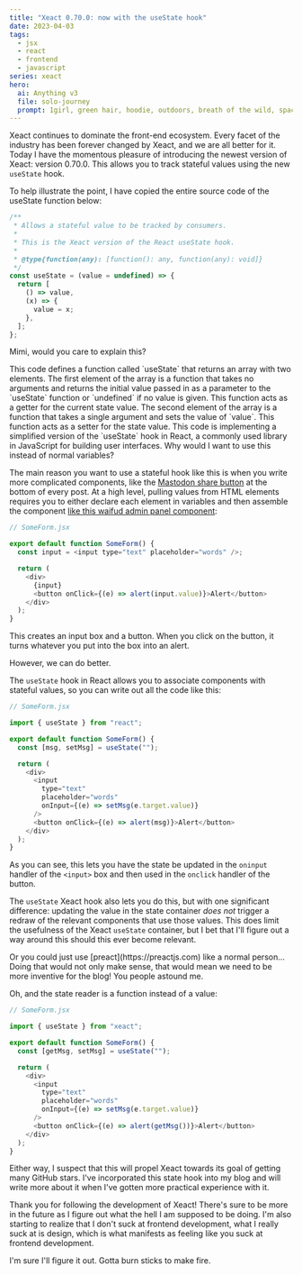 ```yaml
---
title: "Xeact 0.70.0: now with the useState hook"
date: 2023-04-03
tags:
  - jsx
  - react
  - frontend
  - javascript
series: xeact
hero:
  ai: Anything v3
  file: solo-journey
  prompt: 1girl, green hair, hoodie, outdoors, breath of the wild, space needle, walking, long hair, highly detailed, futuristic
---
```


Xeact continues to dominate the front-end ecosystem. Every facet of
the industry has been forever changed by Xeact, and we are all better
for it. Today I have the momentous pleasure of introducing the newest
version of Xeact: version 0.70.0. This allows you to track stateful
values using the new `useState` hook.

To help illustrate the point, I have copied the entire source code of
the useState function below:

```javascript
/**
 * Allows a stateful value to be tracked by consumers.
 *
 * This is the Xeact version of the React useState hook.
 *
 * @type{function(any): [function(): any, function(any): void]}
 */
const useState = (value = undefined) => {
  return [
    () => value,
    (x) => {
      value = x;
    },
  ];
};
```

Mimi, would you care to explain this?

<XeblogConv name="Mimi" mood="coffee">
  This code defines a function called `useState` that returns an array with two
  elements. The first element of the array is a function that takes no arguments
  and returns the initial value passed in as a parameter to the `useState`
  function or `undefined` if no value is given. This function acts as a getter
  for the current state value. The second element of the array is a function
  that takes a single argument and sets the value of `value`. This function acts
  as a setter for the state value. This code is implementing a simplified
  version of the `useState` hook in React, a commonly used library in JavaScript
  for building user interfaces.
</XeblogConv>
<XeblogConv name="Aoi" mood="wut">
  Why would I want to use this instead of normal variables?
</XeblogConv>

The main reason you want to use a stateful hook like this is when you
write more complicated components, like the [Mastodon share
button](https://github.com/Xe/site/blob/7b691babb3312d9c2284416f03b50de34638bc58/src/frontend/components/MastodonShareButton.tsx)
at the bottom of every post. At a high level, pulling values from HTML
elements requires you to either declare each element in variables and
then assemble the component [like this waifud admin panel
component](https://github.com/Xe/waifud/blob/aa7d983fb5c703a623f4fadf24e17fd4f531a688/frontend/instance_create.tsx#L25):

```javascript
// SomeForm.jsx

export default function SomeForm() {
  const input = <input type="text" placeholder="words" />;

  return (
    <div>
      {input}
      <button onClick={(e) => alert(input.value)}>Alert</button>
    </div>
  );
}
```

This creates an input box and a button. When you click on the button,
it turns whatever you put into the box into an alert.

However, we can do better.

The `useState` hook in React allows you to associate components with
stateful values, so you can write out all the code like this:

```javascript
// SomeForm.jsx

import { useState } from "react";

export default function SomeForm() {
  const [msg, setMsg] = useState("");

  return (
    <div>
      <input
        type="text"
        placeholder="words"
        onInput={(e) => setMsg(e.target.value)}
      />
      <button onClick={(e) => alert(msg)}>Alert</button>
    </div>
  );
}
```

As you can see, this lets you have the state be updated in the
`oninput` handler of the `<input>` box and then used in the `onclick`
handler of the button.

The `useState` Xeact hook also lets you do this, but with one
significant difference: updating the value in the state container
_does not_ trigger a redraw of the relevant components that use those
values. This does limit the usefulness of the Xeact `useState`
container, but I bet that I'll figure out a way around this should
this ever become relevant.

<XeblogConv name="Aoi" mood="coffee">
  Or you could just use [preact](https://preactjs.com) like a normal person...
</XeblogConv>
<XeblogConv name="Mara" mood="happy">
  Doing that would not only make sense, that would mean we need to be more
  inventive for the blog!
</XeblogConv>
<XeblogConv name="Aoi" mood="facepalm">
  You people astound me.
</XeblogConv>

Oh, and the state reader is a function instead of a value:

```javascript
// SomeForm.jsx

import { useState } from "xeact";

export default function SomeForm() {
  const [getMsg, setMsg] = useState("");

  return (
    <div>
      <input
        type="text"
        placeholder="words"
        onInput={(e) => setMsg(e.target.value)}
      />
      <button onClick={(e) => alert(getMsg())}>Alert</button>
    </div>
  );
}
```

Either way, I suspect that this will propel Xeact towards its goal of
getting many GitHub stars. I've incorporated this state hook into my
blog and will write more about it when I've gotten more practical
experience with it.

Thank you for following the development of Xeact! There's sure to be
more in the future as I figure out what the hell I am supposed to be
doing. I'm also starting to realize that I don't suck at frontend
development, what I really suck at is design, which is what manifests
as feeling like you suck at frontend development.

I'm sure I'll figure it out. Gotta burn sticks to make fire.
